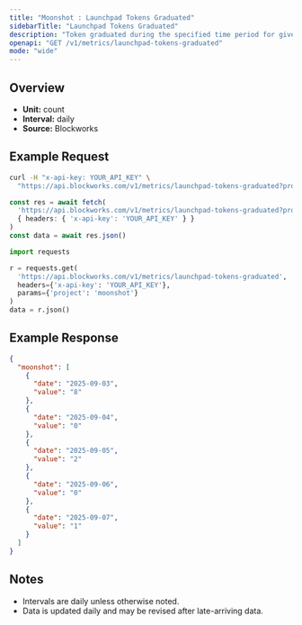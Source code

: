 ```yaml
---
title: "Moonshot : Launchpad Tokens Graduated"
sidebarTitle: "Launchpad Tokens Graduated"
description: "Token graduated during the specified time period for given launchpad."
openapi: "GET /v1/metrics/launchpad-tokens-graduated"
mode: "wide"
---
```


## Overview

- **Unit:** count
- **Interval:** daily
- **Source:** Blockworks

## Example Request

<CodeGroup>

```bash cURL
curl -H "x-api-key: YOUR_API_KEY" \
  "https://api.blockworks.com/v1/metrics/launchpad-tokens-graduated?project=moonshot"
```

```typescript TypeScript
const res = await fetch(
  'https://api.blockworks.com/v1/metrics/launchpad-tokens-graduated?project=moonshot',
  { headers: { 'x-api-key': 'YOUR_API_KEY' } }
)
const data = await res.json()
```

```python Python
import requests

r = requests.get(
  'https://api.blockworks.com/v1/metrics/launchpad-tokens-graduated',
  headers={'x-api-key': 'YOUR_API_KEY'},
  params={'project': 'moonshot'}
)
data = r.json()
```

</CodeGroup>

## Example Response

```json
{
  "moonshot": [
    {
      "date": "2025-09-03",
      "value": "8"
    },
    {
      "date": "2025-09-04",
      "value": "0"
    },
    {
      "date": "2025-09-05",
      "value": "2"
    },
    {
      "date": "2025-09-06",
      "value": "0"
    },
    {
      "date": "2025-09-07",
      "value": "1"
    }
  ]
}
```

## Notes
- Intervals are daily unless otherwise noted.
- Data is updated daily and may be revised after late-arriving data.
